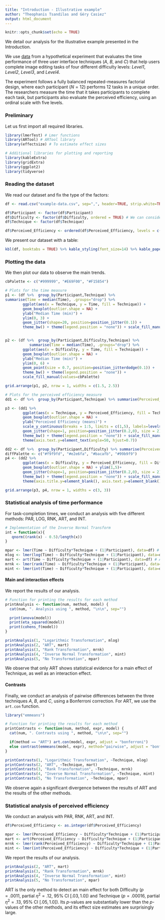 ```yaml
---
title: "Introduction - Illustrative example"
author: "Theophanis Tsandilas and Géry Casiez"
output: html_document
---
```


```r
knitr::opts_chunk$set(echo = TRUE)
```

We detail our analysis for the illustrative example presented in the Introduction. 

We use [data](example-data.csv) from a hypothetical experiment that evaluates the time performance of three user interface techniques (*A*, *B*, and *C*) that help users complete image editing tasks of four different difficulty levels: *Level1*, *Level2*, *Level3*, and *Level4*. 

The experiment follows a fully balanced repeated-measures factorial design, where each participant ($N = 12$) performs 12 tasks in a unique order. The researchers measure the time that it takes participants to complete each task, but participants also evaluate the perceived efficiency, using an ordinal scale with five levels.

### Preliminary
Let us first import all required libraries.  

```r
library(lmerTest) # Lmer functions
library(ARTool) # ARTool library
library(effectsize) # To estimate effect sizes 

# Additional libraries for plotting and reporting
library(kableExtra) 
library(gridExtra)
library(ggplot2) 
library(tidyverse)
```

### Reading the dataset

We read our dataset and fix the type of the factors:
```r
df <- read.csv("example-data.csv", sep=",", header=TRUE, strip.white=TRUE)

df$Participant <- factor(df$Participant)
df$Difficulty <- factor(df$Difficulty, ordered = TRUE) # We can consider it as ordinal
df$Technique <- factor(df$Technique)

df$Perceived_Efficiency <- ordered(df$Perceived_Efficiency, levels = c("inefficient", "somewhat inefficient", "neutral", "somewhat efficient", "efficient"))
``` 

We present our dataset with a table:
```r
kbl(df, booktabs = TRUE) %>% kable_styling(font_size=14) %>% kable_paper(position = "center") %>% scroll_box(height = "170px")
``` 

### Plotting the data

We then plot our data to observe the main trends.

```r
cbPalette <- c("#999999", "#E69F00", "#F15854")

# Plots for the time measure 
p1 <- (df %>%  group_by(Participant,Technique) %>% 
summarise(Time = median(Time), .groups="drop") %>%   
        ggplot(aes(x = Technique, y = Time, fill = Technique)) + 
        geom_boxplot(outlier.shape = NA) +
        ylab("Median Time (min)") +
        ylim(0, 3) + 
        geom_jitter(shape=20, position=position_jitter(0.1)) +
        theme_bw() + theme(legend.position = "none")) + scale_fill_manual(values=cbPalette)


p2 <- (df %>%  group_by(Participant,Difficulty,Technique) %>% 
           summarise(Time = median(Time), .groups="drop") %>%   
        ggplot(aes(x = Difficulty, y = Time, fill = Technique)) + 
        geom_boxplot(outlier.shape = NA) +
        ylab("Median Time (min)") +
        ylim(0, 6) +
        geom_point(size = 0.7, position=position_jitterdodge(0.1)) +
        theme_bw() + theme(legend.position = "none")) +
        scale_fill_manual(values=cbPalette)

grid.arrange(p1, p2, nrow = 1, widths = c(1.5, 2.5))

# Plots for the perceived efficiency measure
dd1 <- df %>%  group_by(Participant,Technique) %>% summarise(Perceived_Efficiency = mean(as.integer(Perceived_Efficiency)), .groups="drop")

p3 <- (dd1 %>%   
        ggplot(aes(x = Technique, y = Perceived_Efficiency, fill = Technique)) + 
        geom_boxplot(outlier.shape = NA) +
        ylab("Perceived Efficiency (means)") +
        scale_y_continuous(breaks = 1:5, limits = c(1,5), labels=levels(df$Perceived_Efficiency)) +
        geom_jitter(shape=1, position=position_jitter(0.2,0), size = 2) +
        theme_bw() + theme(legend.position = "none")) + scale_fill_manual(values=cbPalette) +  
        theme(axis.text.y=element_text(angle=50, hjust=0.7))

dd2 <- df %>%  group_by(Participant,Difficulty) %>% summarise(Perceived_Efficiency = mean(as.integer(Perceived_Efficiency)), .groups="drop")
diffPalette <- c("#f9f9fd", "#e2e6fa", "#bacafb", "#99b9f9")
p4 <- (dd2 %>%   
        ggplot(aes(x = Difficulty, y = Perceived_Efficiency, fill = Difficulty)) + 
        geom_boxplot(outlier.shape = NA) + ylim(1,5)+
        geom_jitter(shape=1, position=position_jitter(0.2,0), size = 2) +
        theme_bw() + theme(legend.position = "none")) + scale_fill_manual(values=diffPalette) +  
        theme(axis.title.y=element_blank(), axis.text.y=element_blank())

grid.arrange(p3, p4, nrow = 1, widths = c(3, 3))
```

### Statistical analysis of time performance

For task-completion times, we conduct an analysis with five different methods: PAR, LOG, RNK, ART, and INT.
```r
# Implementation of the Inverse Normal Transform
int = function(x){
   qnorm((rank(x) - 0.5)/length(x))
}

mpar <- lmer(Time ~ Difficulty*Technique + (1|Participant), data=df) # Parametric - no transformation
mlog <- lmer(log(Time) ~ Difficulty*Technique + (1|Participant), data=df) # Parametric - Log-transformation
mart <- art(Time ~ Difficulty*Technique + (1|Participant), data=df) # ARTool
mrnk <- lmer(rank(Time) ~ Difficulty*Technique + (1|Participant), data=df) # Rank transformation 
mint <- lmer(int(Time) ~ Difficulty*Technique + (1|Participant), data=df) # Inverse Transform transformation
``` 

#### Main and interaction effects
We report the results of our analysis.
```r
# Function for printing the results for each method
printAnalysis <- function(num, method, model) {
  cat(num, ". Analysis using ", method, "\n\n", sep="")

  print(anova(model))
  print(eta_squared(model))
  print(cohens_f(model))
}

printAnalysis(1, "Logarithmic Transformation", mlog)
printAnalysis(2, "ART", mart)
printAnalysis(3, "Rank Transformation", mrnk)
printAnalysis(4, "Inverse Normal Transformation", mint)
printAnalysis(5, "No Transformation", mpar)
``` 

We observe that only ART shows statistical evidence for a main effect of Technique, as well as an interaction effect.

#### Contrasts
Finally, we conduct an analysis of pairwise differences between the three techniques *A*, *B*, and *C*, using a Bonferroni correction. For ART, we use the ```art.con``` function.

```r
library("emmeans")

# Function for printing the results for each method
printContrasts <- function(num, method, expr, model) {
  cat(num, ". Contrasts using ", method, "\n\n", sep="")

  if(method == "ART") art.con(model, expr, adjust = "bonferroni")
  else contrast(emmeans(model, expr), method="pairwise", adjust = "bonferroni")
}

printContrasts(1, "Logarithmic Transformation", ~Technique, mlog)
printContrasts(2, "ART", ~Technique, mart)
printContrasts(3, "Rank Transformation", ~Technique, mrnk)
printContrasts(4, "Inverse Normal Transformation", ~Technique, mint)
printContrasts(5, "No Transformation", ~Technique, mpar)
``` 

We observe again a significant divergence between the results of ART and the results of the other methods. 

### Statistical analysis of perceived efficiency
We conduct an analysis with PAR, RNK, ART, and INT.
```r
df$Perceived_Efficiency <- as.integer(df$Perceived_Efficiency)

mpar <- lmer(Perceived_Efficiency ~ Difficulty*Technique + (1|Participant), data=df) # Parametric - no transformation
mart <- art(Perceived_Efficiency ~ Difficulty*Technique + (1|Participant), data=df) # ARTool
mrnk <- lmer(rank(Perceived_Efficiency) ~ Difficulty*Technique + (1|Participant), data=df) # Rank transformation 
mint <- lmer(int(Perceived_Efficiency) ~ Difficulty*Technique + (1|Participant), data=df) # Inverse Transform transformation
``` 

We report the results of our analysis.
```r
printAnalysis(2, "ART", mart)
printAnalysis(3, "Rank Transformation", mrnk)
printAnalysis(4, "Inverse Normal Transformation", mint)
printAnalysis(5, "No Transformation", mpar)
``` 

ART is the only method to detect an main effect for both Difficulty ($p=.0011$, partial $\eta^2 = .12$, $95\%$ CI $[.03, 1.0]$) and Technique ($p=.00016$, partial $\eta^2 = .13$, $95\%$ CI $[.05, 1.0]$). Its *p-*values are substantially lower than the *p-*values of the other methods, and its effect size estimates are surprisingly large.


